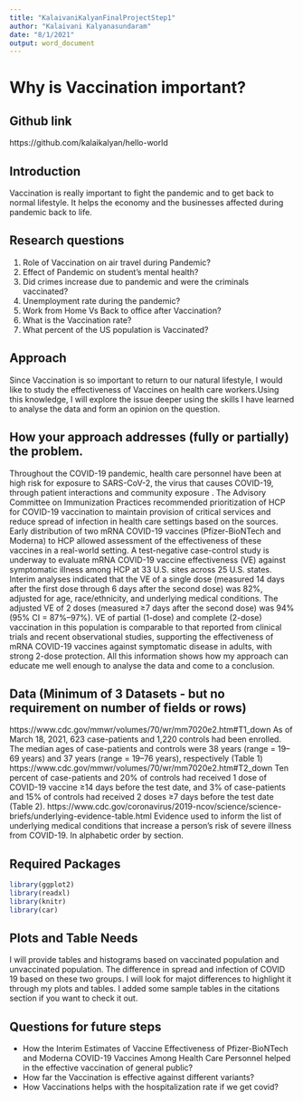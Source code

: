 ```yaml
---
title: "KalaivaniKalyanFinalProjectStep1"
author: "Kalaivani Kalyanasundaram"
date: "8/1/2021"
output: word_document
---
```


# Why is Vaccination important?

## Github link

https://github.com/kalaikalyan/hello-world



## Introduction

Vaccination is really important to fight the pandemic and to get back to normal lifestyle. It helps the economy and the businesses affected during pandemic back to life.

## Research questions

1.	Role of Vaccination on air travel during Pandemic?
2.	Effect of Pandemic on student’s mental health?
3.	Did crimes increase due to pandemic and were the criminals      vaccinated?
4.	Unemployment rate during the pandemic?
5.	Work from Home Vs Back to office after Vaccination?
6.	What is the Vaccination rate?
7.  What percent of the US population is Vaccinated?

## Approach

Since Vaccination is so important to return to our natural lifestyle, I would like to study the effectiveness of Vaccines on health care workers.Using this knowledge, I will explore the issue deeper using the skills I have learned to analyse the data and form an opinion on the question.


## How your approach addresses (fully or partially) the problem.

Throughout the COVID-19 pandemic, health care personnel have been at high risk for exposure to SARS-CoV-2, the virus that causes COVID-19, through patient interactions and community exposure . The Advisory Committee on Immunization Practices recommended prioritization of HCP for COVID-19 vaccination to maintain provision of critical services and reduce spread of infection in health care settings based on the sources. Early distribution of two mRNA COVID-19 vaccines (Pfizer-BioNTech and Moderna) to HCP allowed assessment of the effectiveness of these vaccines in a real-world setting. A test-negative case-control study is underway to evaluate mRNA COVID-19 vaccine effectiveness (VE) against symptomatic illness among HCP at 33 U.S. sites across 25 U.S. states. Interim analyses indicated that the VE of a single dose (measured 14 days after the first dose through 6 days after the second dose) was 82%, adjusted for age, race/ethnicity, and underlying medical conditions. The adjusted VE of 2 doses (measured ≥7 days after the second dose) was 94% (95% CI = 87%–97%). VE of partial (1-dose) and complete (2-dose) vaccination in this population is comparable to that reported from clinical trials and recent observational studies, supporting the effectiveness of mRNA COVID-19 vaccines against symptomatic disease in adults, with strong 2-dose protection. All this information shows how my approach can educate me well enough to analyse the data and come to a conclusion.

## Data  (Minimum of 3 Datasets - but no requirement on number of fields or rows)

https://www.cdc.gov/mmwr/volumes/70/wr/mm7020e2.htm#T1_down
As of March 18, 2021, 623 case-patients and 1,220 controls had been enrolled. The median ages of case-patients and controls were 38 years (range = 19–69 years) and 37 years (range = 19–76 years), respectively (Table 1)
https://www.cdc.gov/mmwr/volumes/70/wr/mm7020e2.htm#T2_down
Ten percent of case-patients and 20% of controls had received 1 dose of COVID-19 vaccine ≥14 days before the test date, and 3% of case-patients and 15% of controls had received 2 doses ≥7 days before the test date (Table 2).
https://www.cdc.gov/coronavirus/2019-ncov/science/science-briefs/underlying-evidence-table.html
Evidence used to inform the list of underlying medical conditions that increase a person’s risk of severe illness from COVID-19. In alphabetic order by section.


## Required Packages

```r
library(ggplot2)
library(readxl)
library(knitr)
library(car)
```

## Plots and Table Needs

I will provide tables and histograms based on vaccinated population and unvaccinated population. The difference in spread and infection of COVID 19 based on these two groups. I will look for majot differences to highlight it through my plots and tables. I added some sample tables in the citations section if you want to check it out.

## Questions for future steps

* How the Interim Estimates of Vaccine Effectiveness of Pfizer-BioNTech and Moderna COVID-19 Vaccines Among Health Care  Personnel helped in the effective vaccination of general public?
* How far the Vaccination is effective against different variants?
* How Vaccinations helps with the hospitalization rate if we get covid?

